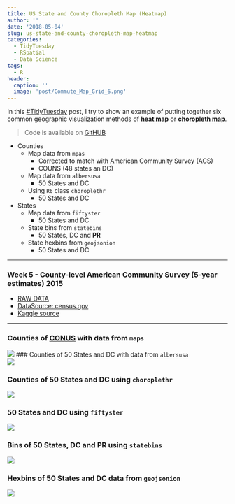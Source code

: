 ```yaml
---
title: US State and County Choropleth Map (Heatmap)
author: ''
date: '2018-05-04'
slug: us-state-and-county-choropleth-map-heatmap
categories:
  - TidyTuesday
  - RSpatial
  - Data Science
tags:
  - R
header:
  caption: ''
  image: 'post/Commute_Map_Grid_6.png'
---
```


In this [#TidyTuesday](https://twitter.com/search?q=%23TidyTuesday&src=tyah) post, I try to show an example of putting together six common geographic visualization methods of [**heat map**](https://en.wikipedia.org/wiki/Heat_map) or [**choropleth map**](https://en.wikipedia.org/wiki/Choropleth_map).  

> Code is available on [GitHUB](https://github.com/ChuliangXiao/tidytuesday/tree/master/Week05)   

* Counties    
    + Map data from `mpas` 
        - [Corrected](https://github.com/ChuliangXiao/tidytuesday/blob/master/Week05/county_maps.Rmd) to match with American Community Survey (ACS)  
        - COUNS (48 states an DC)   
    + Map data from `albersusa`
        - 50 States and DC
    + Using `R6` class `choroplethr`  
        - 50 States and DC  
* States  
    + Map data from `fiftyster`  
        - 50 States and DC  
    + State bins from `statebins`  
        - 50 States, DC and **PR**  
    + State hexbins from `geojsonion`   
        - 50 States and DC   
        
***  

### Week 5 - County-level American Community Survey (5-year estimates) 2015  
* [RAW DATA](https://github.com/rfordatascience/tidytuesday/blob/master/data/acs2015_county_data.csv)  
* [DataSource: census.gov](https://factfinder.census.gov/faces/nav/jsf/pages/index.xhtml)  
* [Kaggle source](https://www.kaggle.com/muonneutrino/us-census-demographic-data)  

***  

### Counties of [CONUS](https://en.wikipedia.org/wiki/Contiguous_United_States) with data from `maps`     
![](https://raw.githubusercontent.com/ChuliangXiao/tidytuesday/master/Week05/US_State_County_CONUS.png)
### Counties of 50 States and DC with data from `albersusa`     
![](https://raw.githubusercontent.com/ChuliangXiao/tidytuesday/master/Week05/US_State_County_albers.png)

### Counties of 50 States and DC using `choroplethr`     
![](https://raw.githubusercontent.com/ChuliangXiao/tidytuesday/master/Week05/US_State_County_choropleth.png)

### 50 States and DC using `fiftyster`     
![](https://raw.githubusercontent.com/ChuliangXiao/tidytuesday/master/Week05/US_State_State_fiftystater.png)

### Bins of 50 States, DC and PR using `statebins`     
![](https://raw.githubusercontent.com/ChuliangXiao/tidytuesday/master/Week05/US_State_State_statebins.png)

### Hexbins of 50 States and DC data from `geojsonion`     
![](https://raw.githubusercontent.com/ChuliangXiao/tidytuesday/master/Week05/US_State_State_geojsonio.png)


